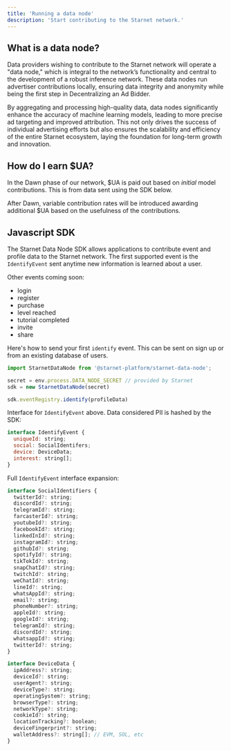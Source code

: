 ```yaml
---
title: 'Running a data node'
description: 'Start contributing to the Starnet network.'
---
```


## What is a data node?
Data providers wishing to contribute to the Starnet network will operate a "data node," 
which is integral to the network’s functionality and central to the development of a robust 
inference network. These data nodes run advertiser contributions locally, ensuring data integrity and 
anonymity while being the first step in Decentralizing an Ad Bidder. 

By aggregating and processing high-quality data, data nodes significantly enhance the 
accuracy of machine learning models, leading to more precise ad targeting and improved attribution. 
This not only drives the success of individual advertising efforts but also ensures the 
scalability and efficiency of the entire Starnet ecosystem, laying the foundation for 
long-term growth and innovation.

## How do I earn $UA?
In the Dawn phase of our network, $UA is paid out based on _initial_ model contributions. This 
is from data sent using the SDK below.

After Dawn, variable contribution rates will be introduced awarding additional $UA based on the 
usefulness of the contributions.

## Javascript SDK
The Starnet Data Node SDK allows applications to contribute event and profile data to the Starnet network.
The first supported event is the `IdentifyEvent` sent anytime new information is learned about a user.

Other events coming soon:
- login
- register
- purchase
- level reached
- tutorial completed
- invite
- share

Here's how to send your first `identify` event. This can be sent on sign up or from an existing database of users.
``` javascript
import StarnetDataNode from '@starnet-platform/starnet-data-node'; 

secret = env.process.DATA_NODE_SECRET // provided by Starnet
sdk = new StarnetDataNode(secret)

sdk.eventRegistry.identify(profileData)
```

Interface for `IdentifyEvent` above. Data considered PII is hashed by the SDK:
``` javascript
interface IdentifyEvent {
  uniqueId: string;
  social: SocialIdentifers;
  device: DeviceData;
  interest: string[];
}
```

Full `IdentifyEvent` interface expansion:
``` javascript
interface SocialIdentifiers {
  twitterId?: string;
  discordId?: string;
  telegramId?: string;
  farcasterId?: string;
  youtubeId?: string;
  facebookId?: string;
  linkedInId?: string;
  instagramId?: string;
  githubId?: string;
  spotifyId?: string;
  tikTokId?: string;
  snapChatId?: string;
  twitchId?: string;
  weChatId?: string;
  lineId?: string;
  whatsAppId?: string;
  email?: string;
  phoneNumber?: string;
  appleId?: string;
  googleId?: string;
  telegramId?: string;
  discordId?: string;
  whatsappId?: string;
  twitterId?: string; 
}

interface DeviceData {
  ipAddress?: string;
  deviceId?: string;
  userAgent?: string;
  deviceType?: string;
  operatingSystem?: string;
  browserType?: string;
  networkType?: string;
  cookieId?: string;
  locationTracking?: boolean;
  deviceFingerprint?: string;
  walletAddress?: string[]; // EVM, SOL, etc
}
```


